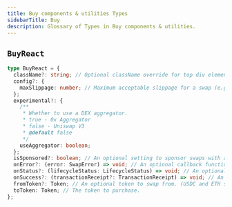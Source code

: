 ```yaml
---
title: Buy components & utilities Types
sidebarTitle: Buy
description: Glossary of Types in Buy components & utilities.
---
```


## `BuyReact`

```ts
type BuyReact = {
  className?: string; // Optional className override for top div element.
  config?: {
    maxSlippage: number; // Maximum acceptable slippage for a swap (e.g., 3 for 3%). This is a percentage, not basis points.
  };
  experimental?: {
    /**
     * Whether to use a DEX aggregator.
     * true - 0x Aggregator
     * false - Uniswap V3
     * @default false
     */
    useAggregator: boolean;
  };
  isSponsored?: boolean; // An optional setting to sponsor swaps with a Paymaster. (default: false)
  onError?: (error: SwapError) => void; // An optional callback function that handles errors within the provider.
  onStatus?: (lifecycleStatus: LifecycleStatus) => void; // An optional callback function that exposes the component lifecycle state.
  onSuccess?: (transactionReceipt?: TransactionReceipt) => void; // An optional callback function that exposes the transaction receipt.
  fromToken?: Token; // An optional token to swap from. (USDC and ETH supported by default)
  toToken: Token; // The token to purchase.
};
```


<PolicyBanner />